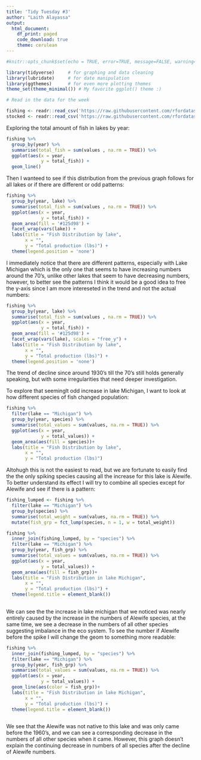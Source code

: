 ```yaml
---
title: 'Tidy Tuesday #3'
author: "Laith Alayassa"
output: 
  html_document:
    df_print: paged
    code_download: true
    theme: cerulean
---
```


```r
#knitr::opts_chunk$set(echo = TRUE, error=TRUE, message=FALSE, warning=FALSE)
```

```r
library(tidyverse)     # for graphing and data cleaning
library(lubridate)     # for date manipulation
library(ggthemes)      # for even more plotting themes
theme_set(theme_minimal()) # My favorite ggplot() theme :)
```

```r
# Read in the data for the week

fishing <- readr::read_csv('https://raw.githubusercontent.com/rfordatascience/tidytuesday/master/data/2021/2021-06-08/fishing.csv')
stocked <- readr::read_csv('https://raw.githubusercontent.com/rfordatascience/tidytuesday/master/data/2021/2021-06-08/stocked.csv')

```

<!-- ```{r} -->
<!-- fishing %>%  -->
<!--   filter(species == "Alewife" | species == "Rainbow Smelt") %>%  -->
<!--   ggplot(aes(x= year, -->
<!--              y = values, -->
<!--              fill = ("Alewife" = "red")) + -->
<!--   geom_col() -->
<!--   # facet_wrap(vars(species), scales = "free_y") + -->
<!--   # theme(legend.position = "none") -->

<!-- ``` -->
<!-- ```{r} -->
<!-- fishing %>%  -->
<!--   mutate(not_alewife = ifelse(species == "Alewife", yes = 0,no = values)) %>%  -->
<!--   summarise(total_not_alewife = sum(not_alewife, na.rm = TRUE)) -->
<!-- ``` -->

<!-- ```{r} -->
<!-- fishing %>%  -->
<!--   group_by(species, year) %>%  -->
<!--   summarise(total_weight = sum(values, na.rm = TRUE)) %>%  -->
<!--   ungroup() %>%  -->
<!--   summarise(mean_weight = mean(total_weight)) # finds mean -->
<!-- ``` -->
<!-- ```{r} -->
<!-- fishing %>%  -->
<!--   group_by(species, year) %>%  -->
<!--   summarise(total_weight = sum(values, na.rm = TRUE)) %>%  -->
<!--   filter (total_weight > 5751.785	) %>%  -->
<!--   ggplot(aes(x = ye= -->
<!-- ``` -->



Exploring the total amount of fish in lakes by year:

```r
fishing %>% 
  group_by(year) %>% 
  summarise(total_fish = sum(values , na.rm = TRUE)) %>% 
  ggplot(aes(x = year,
             y = total_fish)) +
  geom_line()
```


Then I wanteed to see if this distribution from the previous graph follows for all lakes or if there are different or odd patterns:
```r
fishing %>% 
  group_by(year, lake) %>% 
  summarise(total_fish = sum(values , na.rm = TRUE)) %>% 
  ggplot(aes(x = year,
             y = total_fish)) +
  geom_area(fill = '#125d98') +
  facet_wrap(vars(lake)) +
  labs(title = "Fish Distribution by lake",
       x = "",
       y = "Total production (lbs)") +
  theme(legend.position = 'none')
```

I immediately notice that there are different patterns, especially with Lake Michigan which is the only one that seems to have increasing numbers around the 70's, unlike other lakes that seem to have decreasing numbers, however, to better see the patterns I think it would be a good idea to free the y-axis since I am more intereseted in the trend and not the actual numbers:


```r
fishing %>% 
  group_by(year, lake) %>% 
  summarise(total_fish = sum(values , na.rm = TRUE)) %>% 
  ggplot(aes(x = year,
             y = total_fish)) +
  geom_area(fill = '#125d98') +
  facet_wrap(vars(lake), scales = "free_y") +
  labs(title = "Fish Distribution by lake",
       x = "",
       y = "Total production (lbs)") +
  theme(legend.position = 'none')
```


The trend of decline since around 1930's till the 70's still holds generally speaking, but with some irregularities that need deeper investigation. 

To explore that seeminglt odd increase in lake Michigan, I want to look at how different species of fish changed population:

```r
fishing %>% 
  filter(lake == "Michigan") %>% 
  group_by(year, species) %>% 
  summarise(total_values = sum(values, na.rm = TRUE)) %>%
  ggplot(aes(x = year,
             y = total_values)) +
  geom_area(aes(fill = species))+
  labs(title = "Fish Distribution by lake",
       x = "",
       y = "Total production (lbs)")
```
Altohugh this is not the easiest to read, but we are fortunate to easily find the the only spiking species causing all the increase for this lake is Alewife. To better understand its effect I will try to combine all species except for Alewife and see if there is a pattern:

```r
fishing_lumped <- fishing %>% 
  filter(lake == "Michigan") %>% 
  group_by(species) %>% 
  summarise(total_weight = sum(values, na.rm = TRUE)) %>% 
  mutate(fish_grp = fct_lump(species, n = 1, w = total_weight))
```

```r
fishing %>% 
  inner_join(fishing_lumped, by = "species") %>% 
  filter(lake == "Michigan") %>% 
  group_by(year, fish_grp) %>% 
  summarise(total_values = sum(values, na.rm = TRUE)) %>%
  ggplot(aes(x = year,
             y = total_values)) +
  geom_area(aes(fill = fish_grp))+
  labs(title = "Fish Distribution in lake Michigan",
       x = "",
       y = "Total production (lbs)") +
  theme(legend.title = element_blank())
  
```

We can see the the increase in lake michigan that we noticed was nearly entirely caused by the increase in the numbers of Alewife species, at the same time, we see a decrease in the numbers of all other species suggesting imbalance in the eco system. To see the number if Alewife before the spike I will change the geom to something more readable: 

```r
fishing %>% 
  inner_join(fishing_lumped, by = "species") %>% 
  filter(lake == "Michigan") %>% 
  group_by(year, fish_grp) %>% 
  summarise(total_values = sum(values, na.rm = TRUE)) %>%
  ggplot(aes(x = year,
             y = total_values)) +
  geom_line(aes(color = fish_grp))+
  labs(title = "Fish Distribution in lake Michigan",
       x = "",
       y = "Total production (lbs)") +
  theme(legend.title = element_blank())
  
```


We see that the Alewife was not native to this lake and was only came before the 1960's, and we can see a corresponding decrease in the numbers of all other species when it came. However, this graph doesn't explain the continuing decrease in numbers of all species after the decline of Alewife numbers.